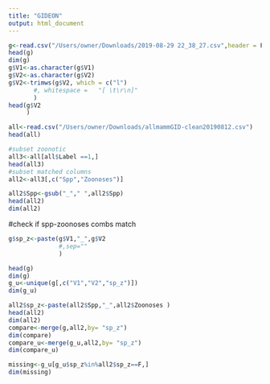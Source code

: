 ```yaml
---
title: "GIDEON"
output: html_document
---
```


```r
g<-read.csv("/Users/owner/Downloads/2019-08-29 22_38_27.csv",header = F)
head(g)
dim(g)
g$V1<-as.character(g$V1)
g$V2<-as.character(g$V2)
g$V2<-trimws(g$V2, which = c("l")
       #, whitespace =   "[ \t\r\n]"
       )
head(g$V2
     )
```

```r
all<-read.csv("/Users/owner/Downloads/allmammGID-clean20190812.csv")
head(all)
```

```r
#subset zoonotic
all3<-all[all$Label ==1,]
head(all3)
#subset matched columns
all2<-all3[,c("Spp","Zoonoses")]

all2$Spp<-gsub("_"," ",all2$Spp)
head(all2)
dim(all2)
```

#check if spp-zoonoses combs match
```r
g$sp_z<-paste(g$V1,"_",g$V2
              #,sep=""
              )

head(g)
dim(g)
g_u<-unique(g[,c("V1","V2","sp_z")])
dim(g_u)

all2$sp_z<-paste(all2$Spp,"_",all2$Zoonoses )
head(all2)
dim(all2)
compare<-merge(g,all2,by= "sp_z")
dim(compare)
compare_u<-merge(g_u,all2,by= "sp_z")
dim(compare_u)
```

```r
missing<-g_u[g_u$sp_z%in%all2$sp_z==F,]
dim(missing)
```


